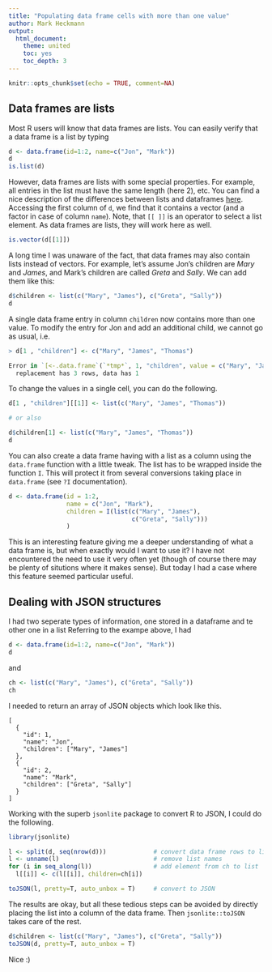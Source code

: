 ```yaml
---
title: "Populating data frame cells with more than one value"
author: Mark Heckmann
output: 
  html_document:
    theme: united
    toc: yes
    toc_depth: 3
---
```


```r
knitr::opts_chunk$set(echo = TRUE, comment=NA)
```


## Data frames are lists

Most R users will know that data frames are lists. You can easily verify that a data frame is a list by typing

```r
d <- data.frame(id=1:2, name=c("Jon", "Mark"))
d
is.list(d)
```

However, data frames are lists with some special properties. For example, all entries in the list must have the same length (here 2), etc. You can find a nice description of the differences between lists and dataframes [here](http://stackoverflow.com/questions/15901224/what-is-difference-between-dataframe-and-list-in-r). Accessing the first column of `d`, we find that it contains a vector (and a factor in case of column `name`). Note, that `[[ ]]` is an operator to select a list element. As data frames are lists, they will work here as well.

```r
is.vector(d[[1]])
```

A long time I was unaware of the fact, that data frames may also contain lists instead of vectors. For example, let's assume Jon's children are *Mary* and *James*, and Mark's children are called *Greta* and *Sally*. We can add them like this:

```r
d$children <- list(c("Mary", "James"), c("Greta", "Sally"))
d
```

A single data frame entry in column `children` now contains more than one value. To modify the entry for Jon and add an additional child, we cannot go as usual, i.e.

```r
> d[1 , "children"] <- c("Mary", "James", "Thomas")

Error in `[<-.data.frame`(`*tmp*`, 1, "children", value = c("Mary", "James",  : 
  replacement has 3 rows, data has 1
```

To change the values in a single cell, you can do the following.

```r
d[1 , "children"][[1]] <- list(c("Mary", "James", "Thomas"))

# or also

d$children[1] <- list(c("Mary", "James", "Thomas"))
d
```

You can also create a data frame having with a list as a column using the `data.frame` function with a little tweak. The list has to be wrapped inside the function `I`. This will protect it from several conversions taking place in `data.frame` (see `?I` documentation).

```r
d <- data.frame(id = 1:2, 
                name = c("Jon", "Mark"),
                children = I(list(c("Mary", "James"), 
                                  c("Greta", "Sally")))
                )
```

This is an interesting feature giving me a deeper understanding of what a data frame is, but when exactly would I want to use it? I have not encountered the need to use it very often yet (though of course there may be plenty of situtions where it makes sense). But today I had a case where this feature seemed particular useful.


## Dealing with JSON structures

I had two seperate types of information, one stored in a dataframe and te other one in a list Referring to the exampe above, I had

```r
d <- data.frame(id=1:2, name=c("Jon", "Mark"))
d
```

and 

```r
ch <- list(c("Mary", "James"), c("Greta", "Sally"))
ch
```

I needed to return an array of JSON objects which look like this.

```
[
  {
    "id": 1,
    "name": "Jon",
    "children": ["Mary", "James"]
  },
  {
    "id": 2,
    "name": "Mark",
    "children": ["Greta", "Sally"]
  }
] 
```

Working with the superb `jsonlite` package to convert R to JSON, I could do the following.

```r
library(jsonlite)

l <- split(d, seq(nrow(d)))             # convert data frame rows to list
l <- unname(l)                          # remove list names
for (i in seq_along(l))                 # add element from ch to list
  l[[i]] <- c(l[[i]], children=ch[i])

toJSON(l, pretty=T, auto_unbox = T)     # convert to JSON
```

The results are okay, but all these tedious steps can be avoided by directly placing the list into a column of the data frame. Then `jsonlite::toJSON` takes care of the rest.

```r
d$children <- list(c("Mary", "James"), c("Greta", "Sally"))
toJSON(d, pretty=T, auto_unbox = T)
```

Nice :)

